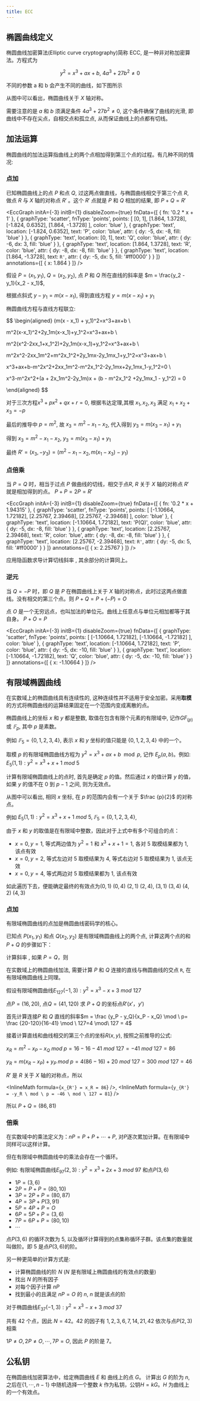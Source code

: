 ```yaml
---
title: ECC
---
```


## 椭圆曲线定义

椭圆曲线加密算法(Elliptic curve cryptography)简称 ECC, 是一种非对称加密算法。方程式为

$$
y^2 = x^3 + ax +b, \ 4a^3 + 27b^2 \neq 0
$$

不同的参数 a 和 b 会产生不同的曲线，如下图所示

<EccGraph variable={true} />

从图中可以看出，椭圆曲线关于 $X$ 轴对称。

需要注意的是 $a$ 和 $b$ 须满足条件 $4a^3 + 27b^2 \neq 0$, 这个条件确保了曲线的光滑, 即曲线中不存在尖点，自相交点和孤立点, 从而保证曲线上的点都有切线。

## 加法运算

椭圆曲线的加法运算指曲线上的两个点相加得到第三个点的过程。有几种不同的情况:

### 点加

已知椭圆曲线上的点 $P$ 和点 $Q$, 过这两点做直线，与椭圆曲线相交于第三个点 $R$, 做点 $R$ 与 $X$ 轴的对称点 $R'$ 。这个 $R'$ 点就是 $P$ 和 $Q$ 相加的结果, 即 $P + Q = R'$

<EccGraph
  initA={-3}
  initB={1}
  disableZoom={true}
  fnData={[
    {
      fn: '0.2 * x + 1'
    },
    {
      graphType: 'scatter',
      fnType: 'points',
      points: [
        [0, 1],
        [1.864, 1.3728],
        [-1.824, 0.6352],
        [1.864, -1.3728]
      ],
      color: 'blue'
    },
    {
      graphType: 'text',
      location: [-1.824, 0.6352],
      text: 'P',
      color: 'blue',
      attr: {
        dy: -5,
        dx: -8,
        fill: 'blue'
      }
    },
    {
      graphType: 'text',
      location: [0, 1],
      text: 'Q',
      color: 'blue',
      attr: {
        dy: -6,
        dx: 3,
        fill: 'blue'
      }
    },
    {
      graphType: 'text',
      location: [1.864, 1.3728],
      text: 'R',
      color: 'blue',
      attr: {
        dy: -8,
        dx: -8,
        fill: 'blue'
      }
    },
    {
      graphType: 'text',
      location: [1.864, -1.3728],
      text: `R'`,
      attr: {
        dy: -5,
        dx: 5,
        fill: '#ff0000'
      }
    }
  ]}
  annotations={[
    {
      x: 1.864
    }
  ]}
/>

假设 $P = (x_1, y_1)$, $Q = (x_2, y_2)$, 点 $P$ 和 $Q$ 所在直线的斜率是 $m = \frac{y_2 - y_1}{x_2 - x_1}$,

根据点斜式 $y - y_1 = m(x - x_1)$, 得到直线方程 $y = m(x - x_1) + y_1$

椭圆曲线方程与直线方程联立:

$$
\begin{aligned}
(m(x - x_1) + y_1)^2=x^3+ax+b \\

m^2(x-x_1)^2+2y_1m(x-x_1)+y_1^2=x^3+ax+b \\

m^2(x^2-2xx_1+x_1^2)+2y_1m(x-x_1)+y_1^2=x^3+ax+b \\

m^2x^2-2xx_1m^2+m^2x_1^2+2y_1mx-2y_1mx_1+y_1^2=x^3+ax+b \\

x^3+ax+b-m^2x^2+2xx_1m^2-m^2x_1^2-2y_1mx+2y_1mx_1-y_1^2=0 \\

x^3-m^2x^2+(a + 2x_1m^2-2y_1m)x + (b - m^2x_1^2 +2y_1mx_1 - y_1^2) = 0

\end{aligned}
$$

对于三次方程$x^3+px^2+qx+r=0$, 根据韦达定理,其根 $x_1, x_2, x_3$ 满足 $x_1+x_2+x_3=-p$

最后的推导中 $p=m^2$, 故 $x_3=m^2-x_1-x_2$, 代入得到 $y_3=m(x_3-x_1)+y_1$

得到 $x_3 = m^2 - x_1 - x_2$, $y_3 = m(x_3 - x_1) + y_1$

最终 $R' = (x_3, -y_3) = (m^2 - x_1 - x_2, m(x_1 - x_3) - y_1)$

### 点倍乘

当 $P=Q$ 时，相当于过点 $P$ 做曲线的切线，相交于点$R$, $R$ 关于 $X$ 轴的对称点 $R'$ 就是相加得到的点。 $P + P = 2P = R'$

<EccGraph
  initA={-3}
  initB={1}
  disableZoom={true}
  fnData={[
    {
      fn: '0.2 * x + 1.94315'
    },
    {
      graphType: 'scatter',
      fnType: 'points',
      points: [
        [-1.10664, 1.72182],
        [2.25767, 2.39468],
        [2.25767, -2.39468]
      ],
      color: 'blue'
    },
    {
      graphType: 'text',
      location: [-1.10664, 1.72182],
      text: 'P(Q)',
      color: 'blue',
      attr: {
        dy: -5,
        dx: -8,
        fill: 'blue'
      }
    },
    {
      graphType: 'text',
      location: [2.25767, 2.39468],
      text: 'R',
      color: 'blue',
      attr: {
        dy: -8,
        dx: -8,
        fill: 'blue'
      }
    },
    {
      graphType: 'text',
      location: [2.25767, -2.39468],
      text: `R'`,
      attr: {
        dy: -5,
        dx: 5,
        fill: '#ff0000'
      }
    }
  ]}
  annotations={[
    {
      x: 2.25767
    }
  ]}
/>

应用隐函数求导计算切线斜率 <InlineMath formula='m = \frac{3x_1^2 + a}{2y_1}'/>, 其余部分的计算同上。

### 逆元

当 $Q=-P$ 时，即 $Q$ 是 $P$ 在椭圆曲线上关于 $X$ 轴的对称点，此时过这两点做直线。没有相交的第三个点。则 $P + Q = P + (-P) = O$

点 $O$ 是一个无穷远点，也叫加法的单位元。曲线上任意点与单位元相加都等于其自身。 $P + O = P$

<EccGraph
  initA={-3}
  initB={1}
  disableZoom={true}
  fnData={[
    {
      graphType: 'scatter',
      fnType: 'points',
      points: [
        [-1.10664, 1.72182],
        [-1.10664, -1.72182]
      ],
      color: 'blue'
    },
    {
      graphType: 'text',
      location: [-1.10664, 1.72182],
      text: 'P',
      color: 'blue',
      attr: {
        dy: -5,
        dx: -10,
        fill: 'blue'
      }
    },
    {
      graphType: 'text',
      location: [-1.10664, -1.72182],
      text: 'Q',
      color: 'blue',
      attr: {
        dy: -5,
        dx: -10,
        fill: 'blue'
      }
    }
  ]}
  annotations={[
    {
      x: -1.10664
    }
  ]}
/>

## 有限域椭圆曲线

在实数域上的椭圆曲线具有连续性的, 这种连续性并不适用于安全加密。采用**取模**的方式将椭圆曲线的运算结果固定在一个范围内变成离散的点。

椭圆曲线上的坐标 $x$ 和 $y$ 都是整数, 取值在包含有限个元素的有限域中, 记作$GF_{(p)}$ 或 $𝔽_p$, 其中 $p$ 是素数。

例如 $𝔽_5=\{0, 1, 2, 3, 4\}$, 表示 $x$ 和 $y$ 坐标的值只能是 $\{0,1,2,3,4\}$ 中的一个。

取模 $p$ 的有限域椭圆曲线方程为 $y^2 = x^3 + ax + b \mod p$, 记作 $E_{p}(a,b)$。例如: $E_{5}(1, 1): y^2 = x^3 + x + 1\ mod\ 5$

计算有限域椭圆曲线上的点时, 首先是确定 $p$ 的值。然后通过 $x$ 的值计算 $y$ 的值，如果 $y$ 的值不在 $0$ 到 $p-1$ 之间, 则为无效点。

<FiniteEccGraph />

从图中可以看出, 相同 $x$ 坐标, 在 $p$ 的范围内会有一个关于 $\frac {p}{2}$ 的对称点。

例如 $E_{5}(1, 1): y^2 = x^3 +x + 1\ mod\ 5, 𝔽_5=\{0, 1, 2, 3, 4\}$,

由于 $x$ 和 $y$ 的取值是在有限域中整数，因此对于上式中有多个可组合的点：

- $x=0, y=1$, 等式两边值为 $y^2=1$ 和 $x^3 +x + 1 = 1$, 各对 5 取模结果都为 1, 该点有效
- $x = 0, y = 2$, 等式左边对 5 取模结果为 4, 等式右边对 5 取模结果为 1, 该点无效
- $x = 0, y = 4$, 等式两边对 5 取模结果都为 1, 该点有效

如此遍历下去，便能确定最终的有效点为$(0, 1)\ (0,4)\ (2, 1)\ (2, 4), \ (3, 1)\ (3, 4)\ (4,2)\ (4,3)$

### 点加

有限域椭圆曲线的点加是椭圆曲线密码学的核心。

已知点 $P(x_1, y_1)$ 和点 $Q(x_2, y_2)$ 是有限域椭圆曲线上的两个点, 计算这两个点的和 $P + Q$ 的步骤如下：

计算斜率 <InlineMath formula='m = \frac{y_2 - y_1}{x_2 - x_1} \ mod \ p'/>, 如果 $P = Q$，则 <InlineMath formula='m = \frac{3x_1^2 + a}{2y_1} \ mod \ p'/>

在实数域上的椭圆曲线加法, 需要计算 $P$ 和 $Q$ 连接的直线与椭圆曲线的交点 `R`, 在有限域椭圆曲线上同理。

假设有限域椭圆曲线$E_{127}(-1, 3): y^2=x^3 -x +3 \ mod \ 127$

点$P=(16, 20)$, 点$Q =(41,120)$ 求 $P+Q$ 的坐标点$R'(x'， y')$

首先计算连接$P$ 和 $Q$ 直线的斜率$m = \frac {y_P - y_Q}{x_P - x_Q} \mod \ p= \frac {20-120}{16-41} \mod \ 127=4 \mod\ 127 = 4$

接着计算直线和曲线相交的第三个点的坐标$R(x, y)$, 按照之前推导的公式:

$x_R = m^2 - x_P - x_Q \ mod\ p = 16-16-41 \ mod\ 127 = -41 \ mod\ 127 = 86$

$y_R= m(x_R-x_P) + y_P  \ mod\ p = 4(86 - 16) + 20 \ mod\ 127 = 300\ mod\ 127 = 46$

$R'$ 是 $R$ 关于 $X$ 轴的对称点，所以

<InlineMath formula={`x_{R'} = x_R = 86`} />, <InlineMath
  formula={`y_{R'} = -y_R \ mod \ p = -46 \ mod \ 127 = 81`}
/>

所以 $P+Q = (86, 81)$

### 倍乘

在实数域中的乘法定义为：$nP = P + P +\cdots + P$, 对$P$逐次累加计算。在有限域中同样可以这样计算。

但在有限域中椭圆曲线中的乘法会存在一个循环。

例如: 有限域椭圆曲线$E_{97}(2, 3): y^2=x^3+2x+3 \ mod\ 97$ 和点$P(3, 6)$

- $1P = (3, 6)$
- $2P = P + P = (80, 10)$
- $3P=2P+P=(80, 87)$
- $4P=3P+P(3, 91)$
- $5P = 4P+P=O$
- $6P=5P+P=(3, 6)$
- $7P =6P+P =(80, 10)$
- $\cdots$

点$P(3, 6)$ 的循环次数为 5, 以及循环计算得到的点集称循环子群。该点集的数量就叫做阶。即 5 是点$P(3,6)$的阶。

另一种更简单的计算方式是:

- 计算椭圆曲线的阶 $N$ ($N$ 是有限域上椭圆曲线的有效点的数量)
- 找出 $N$ 的所有因子
- 对每个因子计算 $nP$
- 找到最小的且满足 $nP=O$ 的 $n$, $n$ 就是该点的阶

对于椭圆曲线$E_{37}(-1, 3): y^2=x^3-x+3 \ mod\ 37$

<FiniteEccGraph
  a={-1}
  b={3}
  p={37}
/>

共有 42 个点，因此 $N = 42$。42 的因子有 $1,2,3,6,7,14,21,42$ 依次与点$P(2,3)$ 相乘

$1P\neq O, 2P\neq O,\cdots,7P=O$, 因此 $P$ 的阶是 7。

## 公私钥

在椭圆曲线加密算法中，给定椭圆曲线 $E$ 和 曲线上的点 $G$。 计算出 $G$ 的阶为 $n$, 之后在$\{1,\cdots,n-1\}$ 中随机选择一个整数 $k$ 作为私钥，公钥$H=kG$。$H$ 为曲线上的一个有效点。
